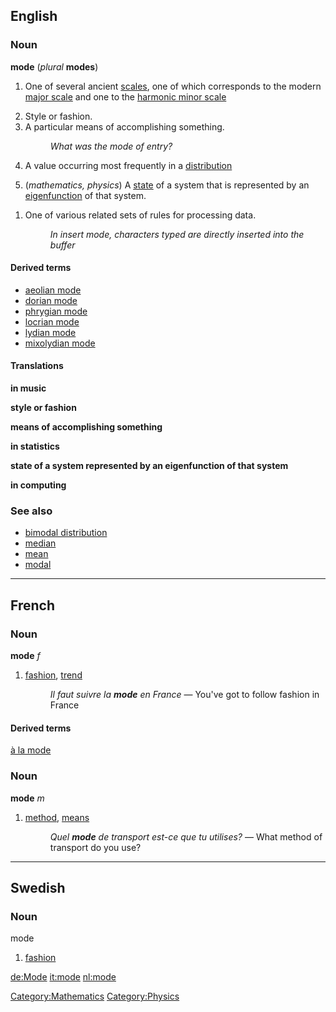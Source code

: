 ==English==
=== Noun ===
'''mode''' (''plural'' '''modes''')

#{{music}} One of several ancient [[scale]]s, one of which corresponds to the modern [[major scale]] and one to the [[harmonic minor scale]]
#Style or fashion.
#A particular means of accomplishing something.
#:''What was the mode of entry?''
#{{statistics}} A value occurring most frequently in a [[distribution]]
#(''mathematics, physics'') A [[state]] of a system that is represented by an [[eigenfunction]] of that system.
[[Category:Mathematics]]
[[Category:Physics]]
#{{computing}} One of various related sets of rules for processing data.
#:''In insert mode, characters typed are directly inserted into the buffer''

==== Derived terms ====
*[[aeolian mode]]
*[[dorian mode]]
*[[phrygian mode]]
*[[locrian mode]]
*[[lydian mode]]
*[[mixolydian mode]]

====Translations====

'''in music'''
{{top}}
{{mid}}
{{bottom}}

'''style or fashion'''
{{top}}
{{mid}}
{{bottom}}

'''means of accomplishing something'''
{{top}}
{{mid}}
{{bottom}}

'''in statistics'''
{{top}}
{{mid}}
{{bottom}}

'''state of a system represented by an eigenfunction of that system'''
{{top}}
{{mid}}
{{bottom}}

'''in computing'''
{{top}}
{{mid}}
{{bottom}}

===See also===
*[[bimodal distribution]]
*[[median]]
*[[mean]]
*[[modal]]

----
==French==
===Noun===
'''mode''' ''f''

#[[fashion]], [[trend]]
#:''Il faut suivre la '''mode''' en France'' &mdash; You've got to follow fashion in France

====Derived terms====
[[à la mode]]

===Noun===
'''mode''' ''m''

#[[method]], [[means]]
#:''Quel '''mode''' de transport est-ce que tu utilises?'' &mdash; What method of transport do you use?

----
==Swedish==
===Noun===
;mode
#[[fashion]]

[[de:Mode]]
[[it:mode]]
[[nl:mode]]